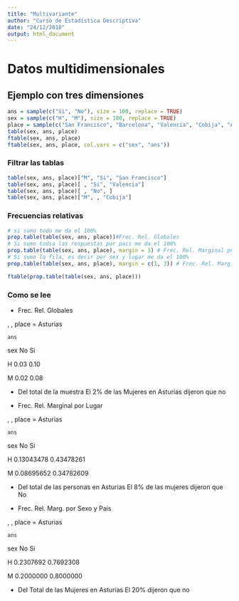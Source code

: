```yaml
---
title: "Multivariante"
author: "Curso de Estadística Descriptiva"
date: "24/12/2018"
output: html_document
---
```


# Datos multidimensionales

## Ejemplo con tres dimensiones

```r
ans = sample(c("Si", "No"), size = 100, replace = TRUE)
sex = sample(c("H", "M"), size = 100, replace = TRUE)
place = sample(c("San Francisco", "Barcelona", "Valencia", "Cobija", "Asturias"), size = 100, replace = TRUE)
table(sex, ans, place)
ftable(sex, ans, place)
ftable(sex, ans, place, col.vars = c("sex", "ans"))
```

### Filtrar las tablas

```r
table(sex, ans, place)["M", "Si", "San Francisco"]
table(sex, ans, place)[ , "Si", "Valencia"]
table(sex, ans, place)[ , "No", ]
table(sex, ans, place)["M", , "Cobija"]
```

### Frecuencias relativas 
```r
# si sumo todo me da el 100%
prop.table(table(sex, ans, place))#Frec. Rel. Globales
# Si sumo todsa las respuestas por pais me da el 100%
prop.table(table(sex, ans, place), margin = 3) # Frec. Rel. Marginal por Lugar
# Si sumo la fila, es decir por sex y lugar me da el 100% 
prop.table(table(sex, ans, place), margin = c(1, 3)) # Frec. Rel. Marg. por Sexo y País

ftable(prop.table(table(sex, ans, place)))
```

### Como se lee
 - Frec. Rel. Globales
 
  , , place = Asturias
 
    ans
    
 sex   No   Si
 
   H 0.03 0.10
   
   M $0.02$ 0.08
   
 - Del total de la muestra El 2% de las Mujeres en Asturias dijeron que no 
 
 - Frec. Rel. Marginal por Lugar
 
  , , place = Asturias
 
    ans
    
 sex         No         Si
 
   H 0.13043478 0.43478261
   
   M $0.08695652$ 0.34782609
   
 - Del total de las personas en Asturias El 8% de las mujeres dijeron que No 
 
 - Frec. Rel. Marg. por Sexo y País
 
  , , place = Asturias
 
    ans
    
 sex        No        Si
 
   H 0.2307692 0.7692308
   
   M $0.2000000$ 0.8000000
   
  - Del Total de las Mujeres en Asturias El 20% dijeron que no 
  